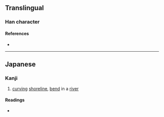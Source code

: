 {{character info/new}}
==Translingual==

===Han character===
{{Han char|rn=85|rad=水|as=12|sn=15|four=|canj=EHBS|ids=⿰氵⿳丿⿵冂米丂}}

====References====
* {{Han ref|kx=0652.321|hdz=31744.071|uh=6F9A|ud=28570}}

----

==Japanese==

===Kanji===
{{ja-kanji|grade=|rs=水12}}

# [[curving]] [[shoreline]], [[bend]] in a [[river]]

====Readings====
* {{ja-readings|on=[[いく]] (iku), [[おく]] (oku)|kun=[[おき]] (oki), [[くま]] (kuma)}}